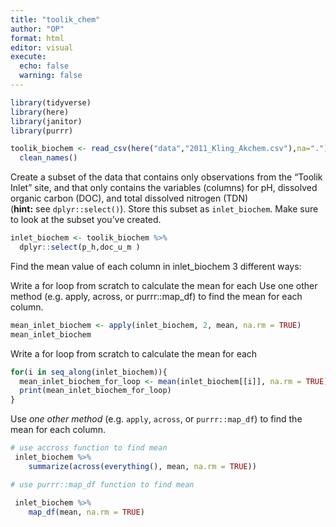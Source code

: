 ```yaml
---
title: "toolik_chem"
author: "OP"
format: html
editor: visual
execute: 
  echo: false
  warning: false
---
```


```r
library(tidyverse)
library(here)
library(janitor)
library(purrr)
```

```r
toolik_biochem <- read_csv(here("data","2011_Kling_Akchem.csv"),na=".") %>% 
  clean_names()
```

Create a subset of the data that contains only observations from the "Toolik Inlet" site, and that only contains the variables (columns) for pH, dissolved organic carbon (DOC), and total dissolved nitrogen (TDN) (**hint:** see `dplyr::select()`). Store this subset as `inlet_biochem`. Make sure to look at the subset you've created.

```r

inlet_biochem <- toolik_biochem %>% 
  dplyr::select(p_h,doc_u_m )
```

Find the mean value of each column in inlet_biochem 3 different ways:

Write a for loop from scratch to calculate the mean for each Use one other method (e.g. apply, across, or purrr::map_df) to find the mean for each column.

```r

mean_inlet_biochem <- apply(inlet_biochem, 2, mean, na.rm = TRUE)
mean_inlet_biochem
```

Write a for loop from scratch to calculate the mean for each

```r

for(i in seq_along(inlet_biochem)){
  mean_inlet_biochem_for_loop <- mean(inlet_biochem[[i]], na.rm = TRUE)
  print(mean_inlet_biochem_for_loop)
}
```

Use *one other method* (e.g. `apply`, `across`, or `purrr::map_df`) to find the mean for each column.

```r
# use accross function to find mean
 inlet_biochem %>% 
    summarize(across(everything(), mean, na.rm = TRUE))

```

```r

# use purrr::map_df function to find mean

 inlet_biochem %>% 
    map_df(mean, na.rm = TRUE)
  
```
